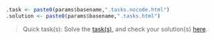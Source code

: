 ```r
.task <- paste0(params$basename,".tasks.nocode.html")
.solution <- paste0(params$basename,".tasks.html")
```

> Quick task(s):
> Solve the [task(s)](`r .task`), and check your solution(s) [here](`r .solution`).

